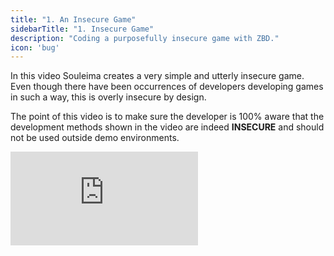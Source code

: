 ```yaml
---
title: "1. An Insecure Game"
sidebarTitle: "1. Insecure Game"
description: "Coding a purposefully insecure game with ZBD."
icon: 'bug'
---
```


In this video Souleima creates a very simple and utterly insecure game. Even though there have been occurrences of developers developing games in such a way, this is overly insecure by design.

The point of this video is to make sure the developer is 100% aware that the development methods shown in the video are indeed **INSECURE** and should not be used outside demo environments.

<iframe
  className="w-full aspect-video rounded-lg"
  src="https://www.youtube.com/embed/tSzj12IpKVk?si=LSh2W9vTfDnPamnj"
  title="ZBD Dev - An Insecure Game"
  frameBorder="0"
  allow="accelerometer; fullscreen; autoplay; clipboard-write; encrypted-media; gyroscope; picture-in-picture"
  allowfullscreen
></iframe>

